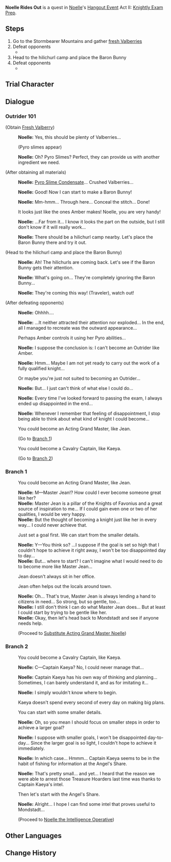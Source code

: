 {{Quest Infobox
|id            = 19090
|type          = Hangout
|region        = Mondstadt
|chapter       = Noelle
|actNum        = II
|act           = Knightly Exam Prep
|description   = Noelle reveals to you that she is very anxious about the Knights of Favonius selection exam. At your suggestion, she decides to emulate the knights she knows in an attempt to overcome her sense of unease.
|startLocation = [[Stormbearer Mountains]], [[Mondstadt]]
|requirement   = Complete [[Song of the Dragon and Freedom]], reach [[Adventure Rank]] 26, and spend 2 [[Story Key]]s
|next          = Substitute Acting Grand Master Noelle
|next2         = Noelle the Intelligence Operative
|characters    = Traveler; Noelle
|voiced        = yes
}}
'''Noelle Rides Out''' is a quest in [[Noelle]]'s [[Hangout Event]] Act II: [[Knightly Exam Prep]].

==Steps==
# Go to the Stormbearer Mountains and gather [[Fresh Valberry|fresh Valberries]]
# Defeat opponents
#* {{Enemy|Pyro Slime|x=4}}
# Head to the hilichurl camp and place the Baron Bunny
# Defeat opponents
#* {{Enemy List|Pyro Hilichurl Shooter;Wooden Shield Mitachurl;Hilichurl Berserker*2;Hilichurl Fighter*3|#*}}

==Trial Character==
{{Transclude|Noelle's_Strength|Trial Character}}

==Dialogue==
===Outrider 101===
{{Dialogue start}}
;(Obtain [[Fresh Valberry]])
:{{A|vo noecop002 1909001 noelle 01.ogg}} '''Noelle:''' Yes, this should be plenty of Valberries...
:;(Pyro slimes appear)
:{{A|vo noecop002 1909001 noelle 02.ogg}} '''Noelle:''' Oh? Pyro Slimes? Perfect, they can provide us with another ingredient we need.

;(After obtaining all materials)
:{{A|vo noecop002 1909001 noelle 03.ogg}} '''Noelle:''' [[Pyro Slime Condensate]]... Crushed Valberries...
:{{A|vo noecop002 1909001 noelle 04.ogg}} '''Noelle:''' Good! Now I can start to make a Baron Bunny!
:{{A|vo noecop002 1909001 noelle 05.ogg}} '''Noelle:''' Mm-hmm... Through here... Conceal the stitch... Done!
:{{DIcon}} It looks just like the ones Amber makes! Noelle, you are very handy!
:{{A|vo noecop002 1909001 noelle 06.ogg}} '''Noelle:''' ...Far from it... I know it looks the part on the outside, but I still don't know if it will really work...
:{{A|vo noecop002 1909001 noelle 07.ogg}} '''Noelle:''' There should be a hilichurl camp nearby. Let's place the Baron Bunny there and try it out.

;(Head to the hilichurl camp and place the Baron Bunny)
:{{A|vo noecop002 1909001 noelle 08.ogg}} '''Noelle:''' Ah! The hilichurls are coming back. Let's see if the Baron Bunny gets their attention.
:{{A|vo noecop002 1909001 noelle 09.ogg}} '''Noelle:''' What's going on... They're completely ignoring the Baron Bunny...
:{{A|vo noecop002 1909001 noelle 10.ogg}} '''Noelle:''' They're coming this way! (Traveler), watch out!

;(After defeating opponents)
:{{A|vo noecop002 1909002 noelle 01.ogg}} '''Noelle:''' Ohhhh....
:{{A|vo noecop002 1909002 noelle 02.ogg}} '''Noelle:''' ...It neither attracted their attention nor exploded... In the end, all I managed to recreate was the outward appearance...
:{{DIcon}} Perhaps Amber controls it using her Pyro abilities...
:{{A|vo noecop002 1909002 noelle 03.ogg}} '''Noelle:''' I suppose the conclusion is: I can't become an Outrider like Amber.
:{{A|vo noecop002 1909002 noelle 04.ogg}} '''Noelle:''' Hmm... Maybe I am not yet ready to carry out the work of a fully qualified knight...
:{{DIcon}} Or maybe you're just not suited to becoming an Outrider...
:{{A|vo noecop002 1909002 noelle 05.ogg}} '''Noelle:''' But... I just can't think of what else I could do...
:{{A|vo noecop002 1909002 noelle 06.ogg}} '''Noelle:''' Every time I've looked forward to passing the exam, I always ended up disappointed in the end...
:{{A|vo noecop002 1909002 noelle 07.ogg}} '''Noelle:''' Whenever I remember that feeling of disappointment, I stop being able to think about what kind of knight I could become...
:{{DIcon}} You could become an Acting Grand Master, like Jean.
:;(Go to [[#Branch 1|Branch 1]])
:{{DIcon}} You could become a Cavalry Captain, like Kaeya.
:;(Go to [[#Branch 2|Branch 2]])
{{Dialogue end}}

===Branch 1===
{{Dialogue start}}
:{{DIcon}} You could become an Acting Grand Master, like Jean.
:'''Noelle:''' M&mdash;Master Jean!? How could I ever become someone great like her?
:'''Noelle:''' Master Jean is a pillar of the Knights of Favonius and a great source of inspiration to me... If I could gain even one or two of her qualities, I would be very happy.
:'''Noelle:''' But the thought of becoming a knight just like her in every way... I could never achieve that.
:{{DIcon}} Just set a goal first. We can start from the smaller details.
:'''Noelle:''' Y&mdash;You think so? ...I suppose if the goal is set so high that I couldn't hope to achieve it right away, I won't be too disappointed day to day...
:'''Noelle:''' But... where to start? I can't imagine what I would need to do to become more like Master Jean...
:{{DIcon}} Jean doesn't always sit in her office.
:{{DIcon}} Jean often helps out the locals around town.
:'''Noelle:''' Oh... That's true, Master Jean is always lending a hand to citizens in need... So strong, but so gentle, too...
:'''Noelle:''' I still don't think I can do what Master Jean does... But at least I could start by trying to be gentle like her.
:'''Noelle:''' Okay, then let's head back to Mondstadt and see if anyone needs help.
:;(Proceed to [[Substitute Acting Grand Master Noelle]])
{{Dialogue end}}

===Branch 2===
{{Dialogue start}}
:{{DIcon}} You could become a Cavalry Captain, like Kaeya.
:{{A|vo noecop002 1909002 noelle 08.ogg}} '''Noelle:''' C&mdash;Captain Kaeya? No, I could never manage that...
:{{A|vo noecop002 1909002 noelle 09.ogg}} '''Noelle:''' Captain Kaeya has his own way of thinking and planning... Sometimes, I can barely understand it, and as for imitating it...
:{{A|vo noecop002 1909002 noelle 10.ogg}} '''Noelle:''' I simply wouldn't know where to begin.
:{{DIcon}} Kaeya doesn't spend every second of every day on making big plans.
:{{DIcon}} You can start with some smaller details.
:{{A|vo noecop002 1909002 noelle 11.ogg}} '''Noelle:''' Oh, so you mean I should focus on smaller steps in order to achieve a larger goal?
:{{A|vo noecop002 1909002 noelle 12.ogg}} '''Noelle:''' I suppose with smaller goals, I won't be disappointed day-to-day... Since the larger goal is so light, I couldn't hope to achieve it immediately.
:{{A|vo noecop002 1909002 noelle 13.ogg}} '''Noelle:''' In which case... Hmmm... Captain Kaeya seems to be in the habit of fishing for information at the Angel's Share.
:{{A|vo noecop002 1909002 noelle 14.ogg}} '''Noelle:''' That's pretty small... and yet... I heard that the reason we were able to arrest those Treasure Hoarders last time was thanks to Captain Kaeya's intel.
:{{DIcon}} Then let's start with the Angel's Share.
:{{A|vo noecop002 1909002 noelle 15.ogg}} '''Noelle:''' Alright... I hope I can find some intel that proves useful to Mondstadt...
:;(Proceed to [[Noelle the Intelligence Operative]])
{{Dialogue end}}

==Other Languages==
{{Other Languages
|en      = Noelle Rides Out
|zhs     = 诺艾尔的侦察行动
|zhs_rm  = Nuò'ài'ér de Zhēnchá Xíngdòng
|zht     = 諾艾爾的偵察行動
|zht_rm  = Nuò'ài'ér de Zhēnchá Xíngdòng
|zh_tl   = Noelle's Scouting Action
|ja      = ノエルの偵察行動
|ja_rm   = Noeru no Teisatsu Koudou
|ja_tl   = Noelle's Scouting Action
|ko      = 노엘의 정찰 작전
|ko_rm   = 
|ko_tl   = 
|es      = Noelle exploradora
|es_tl   = Explorer Noelle
|fr      = Noëlle, agent de reconnaissance
|fr_tl   = Noelle, Scouting Agent
|ru      = Разведывательная операция Ноэлль
|ru_tl   = 
|th      = อัศวินลาดตระเวน Noelle
|th_rm   = 
|th_tl   = Knight Scout Noelle
|vi      = Hành động điều tra của Noelle
|vi_tl   = 
|de      = Noelles Erkundungsfahrt
|de_tl   = Noelle's Exploratory Trip
|id      = Noelle, Operasi Pengintaian
|id_tl   = Noelle, Scouting Operation
|pt      = Superação da Noelle
|pt_tl   = 
}}

==Change History==
{{Change History|1.5}}